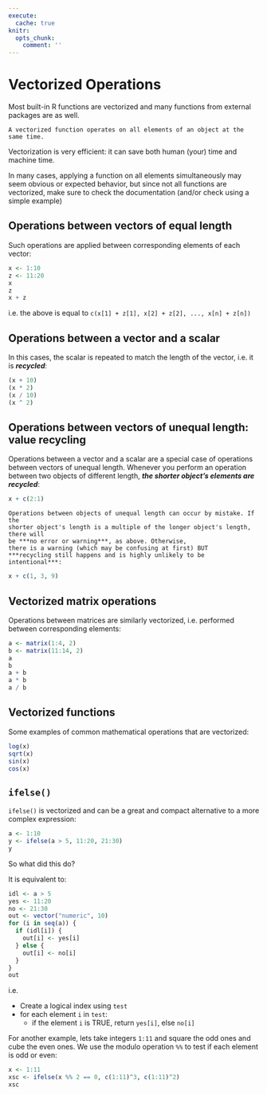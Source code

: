 ```yaml
---
execute:
  cache: true
knitr:
  opts_chunk: 
    comment: ''
---
```

# Vectorized Operations {#sec-vectorization}

Most built-in R functions are vectorized and many functions from external 
packages are as well.

```block
A vectorized function operates on all elements of an object at the same time.
```

Vectorization is very efficient: it can save both human (your) time and machine 
time.

In many cases, applying a function on all elements simultaneously may seem 
obvious or expected behavior, but since not all functions are vectorized, make 
sure to check the documentation (and/or check using a simple example)

## Operations between vectors of equal length

Such operations are applied between corresponding elements of each vector:

```r
x <- 1:10
z <- 11:20
x
z
x + z
```

i.e. the above is equal to `c(x[1] + z[1], x[2] + z[2], ..., x[n] + z[n])`

## Operations between a vector and a scalar

In this cases, the scalar is repeated to match the length of the vector, 
i.e. it is ***recycled***:

```r
(x + 10)
(x * 2)
(x / 10)
(x ^ 2)
```

## Operations between vectors of unequal length: **value recycling**

Operations between a vector and a scalar are a special case of operations 
between vectors of unequal length. Whenever you perform an operation between 
two objects of different length, 
***the shorter object's elements are recycled***:

```r
x + c(2:1)
```

```block
Operations between objects of unequal length can occur by mistake. If the 
shorter object's length is a multiple of the longer object's length, there will 
be ***no error or warning***, as above. Otherwise, 
there is a warning (which may be confusing at first) BUT 
***recycling still happens and is highly unlikely to be intentional***:
```

```r
x + c(1, 3, 9)
```

## Vectorized matrix operations

Operations between matrices are similarly vectorized, i.e. performed between 
corresponding elements:

```r
a <- matrix(1:4, 2)
b <- matrix(11:14, 2)
a
b
a + b
a * b
a / b
```

## Vectorized functions

Some examples of common mathematical operations that are vectorized:

```r
log(x)
sqrt(x)
sin(x)
cos(x)
```

## `ifelse()`

`ifelse()` is vectorized and can be a great and compact alternative to a more 
complex expression:

```r
a <- 1:10
y <- ifelse(a > 5, 11:20, 21:30)
y
```

So what did this do?

It is equivalent to:

```r
idl <- a > 5
yes <- 11:20
no <- 21:30
out <- vector("numeric", 10)
for (i in seq(a)) {
  if (idl[i]) {
    out[i] <- yes[i]
  } else {
    out[i] <- no[i]
  }
}
out
```

i.e.

* Create a logical index using `test`
* for each element `i` in `test`:
    * if the element `i` is TRUE, return `yes[i]`, else `no[i]`

For another example, lets take integers `1:11` and square the odd ones and cube 
the even ones. We use the modulo operation `%%` to test if each element is odd 
or even:

```r
x <- 1:11
xsc <- ifelse(x %% 2 == 0, c(1:11)^3, c(1:11)^2)
xsc
```
